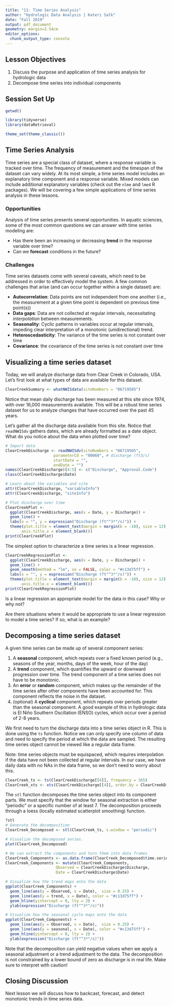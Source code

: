 ```yaml
---
title: "11: Time Series Analysis"
author: "Hydrologic Data Analysis | Kateri Salk"
date: "Fall 2019"
output: pdf_document
geometry: margin=2.54cm
editor_options: 
  chunk_output_type: console
---
```


## Lesson Objectives
1. Discuss the purpose and application of time series analysis for hydrologic data
2. Decompose time series into individual components

## Session Set Up

```r
getwd()

library(tidyverse)
library(dataRetrieval)

theme_set(theme_classic())
```

## Time Series Analysis

Time series are a special class of dataset, where a response variable is tracked over time. The frequency of measurement and the timespan of the dataset can vary widely. At its most simple, a time series model includes an explanatory time component and a response variable. Mixed models can include additional explanatory variables (check out the `nlme` and `lme4` R packages). We will be covering a few simple applications of time series analysis in these lessons.

### Opportunities

Analysis of time series presents several opportunities. In aquatic sciences, some of the most common questions we can answer with time series modeling are:

* Has there been an increasing or decreasing **trend** in the response variable over time?
* Can we **forecast** conditions in the future?

### Challenges

Time series datasets come with several caveats, which need to be addressed in order to effectively model the system. A few common challenges that arise (and can occur together within a single dataset) are: 

* **Autocorrelation**: Data points are not independent from one another (i.e., the measurement at a given time point is dependent on previous time point(s))
* **Data gaps**: Data are not collected at regular intervals, necessitating *interpolation* between measurements.
* **Seasonality**: Cyclic patterns in variables occur at regular intervals, impeding clear interpretation of a monotonic (unidirectional) trend.
* **Heteroscedasticity**: The variance of the time series is not constant over time
* **Covariance**: the covariance of the time series is not constant over time


## Visualizing a time series dataset

Today, we will analyze discharge data from Clear Creek in Colorado, USA. Let's first look at what types of data are available for this dataset. 
```r
ClearCreekSummary <- whatNWISdata(siteNumbers = "06719505")
```
Notice that mean daily discharge has been measured at this site since 1974, with over 16,000 measurements available. This will be a robust time series dataset for us to analyze changes that have occurred over the past 45 years. 

Let's gather all the discharge data available from this site. Notice that `readNWISdv` gathers dates, which are already formatted as a date object. What do you notice about the data when plotted over time?

```r
# Import data
ClearCreekDischarge <- readNWISdv(siteNumbers = "06719505",
                     parameterCd = "00060", # discharge (ft3/s)
                     startDate = "",
                     endDate = "")
names(ClearCreekDischarge)[4:5] <- c("Discharge", "Approval.Code")
class(ClearCreekDischarge$Date)

# Learn about the variables and site
attr(ClearCreekDischarge, "variableInfo")
attr(ClearCreekDischarge, "siteInfo")

# Plot discharge over time
ClearCreekPlot <- 
  ggplot(ClearCreekDischarge, aes(x = Date, y = Discharge)) +
  geom_line() +
  labs(x = "", y = expression("Discharge (ft"^3*"/s)")) + 
  theme(plot.title = element_text(margin = margin(b = -10), size = 12), 
       axis.title.x = element_blank())
print(ClearCreekPlot)

```

The simplest option to characterize a time series is a linear regression. 
```r
ClearCreekRegressionPlot <- 
  ggplot(ClearCreekDischarge, aes(x = Date, y = Discharge)) +
  geom_line() +
  geom_smooth(method = "lm", se = FALSE, color = "#c13d75ff") +
  labs(x = "", y = expression("Discharge (ft"^3*"/s)")) + 
  theme(plot.title = element_text(margin = margin(b = -10), size = 12), 
       axis.title.x = element_blank())
print(ClearCreekRegressionPlot)
```

Is a linear regression an appropriate model for the data in this case? Why or why not?

> 

Are there situations where it would be appropriate to use a linear regression to model a time series? If so, what is an example?

>


## Decomposing a time series dataset

A given time series can be made up of several component series: 

1. A **seasonal** component, which repeats over a fixed known period (e.g., seasons of the year, months, days of the week, hour of the day)
2. A **trend** component, which quantifies the upward or downward progression over time. The trend component of a time series does not have to be monotonic.
3. An **error** or **random** component, which makes up the remainder of the time series after other components have been accounted for. This component reflects the noise in the dataset. 
4. (optional) A **cyclical** component, which repeats over periods greater than the seasonal component. A good example of this in hydrologic data is El Niño Southern Oscillation (ENSO) cycles, which occur over a period of 2-8 years.

We first need to turn the discharge data into a time series object in R. This is done using the `ts` function. Notice we can only specify one column of data and need to specify the period at which the data are sampled. The resulting time series object cannot be viewed like a regular data frame.

Note: time series objects must be equispaced, which requires interpolation if the data have not been collected at regular intervals. In our case, we have daily data with no NAs in the data frame, so we don't need to worry about this.
```r
ClearCreek_ts <- ts(ClearCreekDischarge[[4]], frequency = 365)
ClearCreek_xts <- xts(ClearCreekDischarge[[4]], order.by = ClearCreekDischarge$Date) ## Doesn't work

```

The `stl` function decomposes the time series object into its component parts. We must specify that the window for seasonal extraction is either "periodic" or a specific number of at least 7. The decomposition proceeds through a loess (locally estimated scatterplot smoothing) function.

```r
?stl
# Generate the decomposition
ClearCreek_Decomposed <- stl(ClearCreek_ts, s.window = "periodic")

# Visualize the decomposed series. 
plot(ClearCreek_Decomposed)

# We can extract the components and turn them into data frames
ClearCreek_Components <- as.data.frame(ClearCreek_Decomposed$time.series[,1:3])
ClearCreek_Components <- mutate(ClearCreek_Components,
                      Observed = ClearCreekDischarge$Discharge,     
                      Date = ClearCreekDischarge$Date)

# Visualize how the trend maps onto the data
ggplot(ClearCreek_Components) +
  geom_line(aes(y = Observed, x = Date),  size = 0.25) +
  geom_line(aes(y = trend, x = Date), color = "#c13d75ff") +
  geom_hline(yintercept = 0, lty = 2) +
  ylab(expression("Discharge (ft"^3*"/s)"))

# Visualize how the seasonal cycle maps onto the data
ggplot(ClearCreek_Components) +
  geom_line(aes(y = Observed, x = Date),  size = 0.25) +
  geom_line(aes(y = seasonal, x = Date), color = "#c13d75ff") +
  geom_hline(yintercept = 0, lty = 2) +
  ylab(expression("Discharge (ft"^3*"/s)"))

```

Note that the decomposition can yield negative values when we apply a seasonal adjustment or a trend adjustment to the data. The decomposition is not constrained by a lower bound of zero as discharge is in real life. Make sure to interpret with caution!

## Closing Discussion
Next lesson we will discuss how to backcast, forecast, and detect monotonic trends in time series data.
